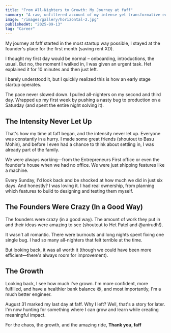 ```yaml
---
title: "From All-Nighters to Growth: My Journey at faff"
summary: "A raw, unfiltered account of my intense yet transformative experience at an early-stage startup, filled with chaos, growth, and unforgettable memories."
image: "/images/gallery/horizontal-2.jpg"
publishedAt: "2025-09-13"
tag: "Career"
---
```


My journey at faff started in the most startup way possible, I stayed at the founder's place for the first month (saving rent XD).

I thought my first day would be normal – onboarding, introductions, the usual. But no, the moment I walked in, I was given an urgent task. Het explained it for 10 minutes and then just left.

I barely understood it, but I quickly realized this is how an early stage startup operates.

The pace never slowed down. I pulled all-nighters on my second and third day. Wrapped up my first week by pushing a nasty bug to production on a Saturday (and spent the entire night solving it).

## The Intensity Never Let Up

That's how my time at faff began, and the intensity never let up. Everyone was constantly in a hurry. I made some great friends (shoutout to Basu Mohin), and before I even had a chance to think about settling in, I was already part of the family.

We were always working—from the Entrepreneurs First office or even the founder's house when we had no office. We were just shipping features like a machine.

Every Sunday, I'd look back and be shocked at how much we did in just six days. And honestly? I was loving it. I had real ownership, from planning which features to build to designing and testing them myself.

## The Founders Were Crazy (In a Good Way)

The founders were crazy (in a good way). The amount of work they put in and their ideas were amazing to see (shoutout to Het Patel and @anirudh!).

It wasn't all romantic. There were burnouts and long nights spent fixing one single bug. I had so many all-nighters that felt terrible at the time.

But looking back, it was all worth it (though we could have been more efficient—there's always room for improvement).

## The Growth

Looking back, I see how much I've grown. I'm more confident, more fulfilled, and have a healthier bank balance 😆, and most importantly, I'm a much better engineer.

August 31 marked my last day at faff. Why I left? Well, that's a story for later. I'm now hunting for something where I can grow and learn while creating meaningful impact.

For the chaos, the growth, and the amazing ride,
**Thank you, faff**
